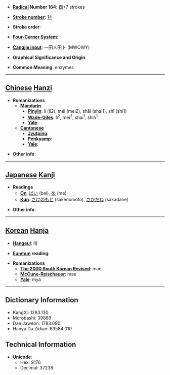 * '''[[Wiktionary:Chinese radical index| Radical]] Number 164''': [[Wiktionary:Chinese radical index 酉|酉]]+7 strokes

* '''[[Wiktionary:Chinese total strokes index|Stroke number]]''': [[Wiktionary:Chinese total strokes index 14|14]]

* '''Stroke order''': 

* '''[[Wiktionary:Chinese four corner index|Four-Corner System]]''': 

* '''[[Wiktionary:Chinese Cangjie index|Cangjie input]]''': 一田人田卜 (MWOWY)

* '''Graphical Significance and Origin''': 

* '''Common Meaning''': enzymes

----

== [[Chinese]] [[Hanzi]] ==

* '''Romanizations'''
** '''[[Mandarin]]'''
*** '''[[Pinyin]]''': lí (li2), méi (mei2), shāi (shai1), shī (shi1)
*** '''[[Wade-Giles]]''': li<sup>2</sup>, mei<sup>2</sup>, shai<sup>1</sup>, shih<sup>1</sup>
*** '''[[Yale]]''': 
** '''[[Cantonese]]'''
*** '''[[Jyutping]]''':
*** '''[[Penkyamp]]''': 
*** '''[[Yale]]''': 

* '''Other info''': 

----

== [[Japanese]] [[Kanji]] ==

* '''Readings'''
** '''[[On]]''': [[ばい]] (bai), [[め]] (me)
** '''[[Kun]]''': [[さけのもと]] (sakenomoto), [[さかだね]] (sakadane)

* '''Other info''':  

----

== [[Korean]] [[Hanja]] ==

* '''[[Hangeul]]''': 매

* '''[[Eumhun]] reading''': 

* '''Romanizations'''
** '''[[The 2000 South Korean Revised Romanization|The 2000 South Korean Revised]]''': mae
** '''[[McCune-Reischauer]]''': mae
** '''[[Yale]]''': mya

----

== Dictionary Information ==

* KangXi: 1283.130
* Morobashi: 39869
* Dae Jaweon: 1783.090
* Hanyu Da Zidian: 63584.010

== Technical Information ==

* '''Unicode''':
** Hex: 9176
** Decimal: 37238